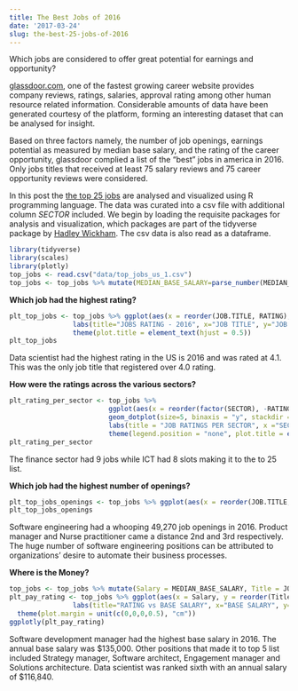 ```yaml
---
title: The Best Jobs of 2016 
date: '2017-03-24'
slug: the-best-25-jobs-of-2016
---
```


Which jobs are considered to offer great potential for earnings and opportunity?

[glassdoor.com](https://www.glassdoor.com), one of the fastest growing career website provides company reviews, ratings, salaries, approval rating among other human resource related information.  Considerable amounts of data have been generated courtesy of the platform, forming an interesting dataset that can be analysed for insight. 

Based on three factors namely, the number of job openings, earnings potential as measured by median base salary, and the rating of the career opportunity, glassdoor complied a list of the "best" jobs in america in 2016. Only jobs titles that received at least 75 salary reviews and 75 career opportunity reviews were considered. 

In this post the [the top 25 jobs](https://www.glassdoor.com/List/Best-Jobs-in-America-2016-LST_KQ0,25.htm) are analysed and visualized using R programming language. The data was curated into a csv file with additional column *SECTOR* included. We begin by loading the requisite packages for analysis and visualization, which packages are part of the tidyverse package by [Hadley Wickham](http://hadley.nz/). The csv data is also read as a dataframe.  


```r
library(tidyverse)
library(scales)
library(plotly)
top_jobs <- read.csv("data/top_jobs_us_1.csv")
top_jobs <- top_jobs %>% mutate(MEDIAN_BASE_SALARY=parse_number(MEDIAN_BASE_SALARY)) %>% mutate(OPENINGS=parse_number(OPENINGS))
```

**Which job had the highest rating?**

```r
plt_top_jobs <- top_jobs %>% ggplot(aes(x = reorder(JOB.TITLE, RATING), y =RATING, fill=SECTOR)) + geom_bar(stat = "identity") +                   coord_flip() + 
                labs(title="JOBS RATING - 2016", x="JOB TITLE", y="JOB RATING") + 
                theme(plot.title = element_text(hjust = 0.5))
plt_top_jobs
```
Data scientist had the highest rating in the US is 2016 and was rated at 4.1. This was the only job title that registered over 4.0 rating.

**How were the ratings across the various sectors?**

```r
plt_rating_per_sector <- top_jobs %>% 
                         ggplot(aes(x = reorder(factor(SECTOR), -RATING), fill = factor(SECTOR), y = RATING, group_by(SECTOR))) + 
                         geom_dotplot(size=5, binaxis = "y", stackdir = "center", color = "gold", dotsize = 1.5) +
                         labs(title = "JOB RATINGS PER SECTOR", x ="SECTOR") +
                         theme(legend.position = "none", plot.title = element_text(hjust = 0.5))
plt_rating_per_sector
```
The finance sector had 9 jobs while ICT had 8 slots making it to the to 25 list.

**Which job had the highest number of openings?**

```r
plt_top_jobs_openings <- top_jobs %>% ggplot(aes(x = reorder(JOB.TITLE, -OPENINGS), y =OPENINGS, fill=SECTOR)) + geom_bar(stat = "identity") + theme(axis.text.x = element_text(angle = 90, hjust = 1), plot.title = element_text(hjust = 0.5)) + labs(title="  NUMBER OF JOB OPENINGS", x="JOB TITLE")
plt_top_jobs_openings
```

Software engineering had a whooping 49,270 job openings in 2016. Product manager and Nurse practitioner came a distance 2nd and 3rd respectively. The huge number of software engineering positions can be attributed to organizations' desire to automate their business processes. 

**Where is the Money?**
```r
top_jobs <- top_jobs %>% mutate(Salary = MEDIAN_BASE_SALARY, Title = JOB.TITLE, Sector = SECTOR) %>% arrange(desc(Salary))
plt_pay_rating <- top_jobs %>% ggplot(aes(x = Salary, y = reorder(Title, Salary), color=Sector)) + geom_point(aes(size=Salary)) +
                labs(title="RATING vs BASE SALARY", x="BASE SALARY", y="JOB TITLE") + scale_x_continuous(labels = dollar, breaks = seq(0,200000, by=10000)) + theme(axis.text.x = element_text(angle = 90, hjust = 1), legend.position = 'none', plot.title = element_text(hjust = 0.5)) +
  theme(plot.margin = unit(c(0,0,0,0.5), "cm"))
ggplotly(plt_pay_rating)
```
Software development manager had the highest base salary in 2016. The annual base salary was $135,000. Other positions that made it to top 5 list included Strategy manager, Software architect, Engagement manager and Solutions architecture. 
Data scientist was ranked sixth with an annual salary of $116,840.




